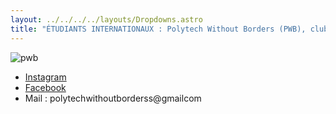```yaml
---
layout: ../../../../layouts/Dropdowns.astro
title: "ÉTUDIANTS INTERNATIONAUX : Polytech Without Borders (PWB), club du BDE Polytech "
---
```

![pwb](/assets/assos/pwb.png)  
- [Instagram](https://www.instagram.com/polytechwithoutborders/)  
- [Facebook](https://www.facebook.com/polytechwithoutborders)  
- Mail : polytechwithoutborderss@gmailcom